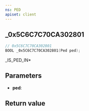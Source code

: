 ```yaml
---
ns: PED
apiset: client
---
```

## _0x5C6C7C70CA302801

```c
// 0x5C6C7C70CA302801
BOOL _0x5C6C7C70CA302801(Ped ped);
```

_IS_PED_IN*

## Parameters
* **ped**:

## Return value